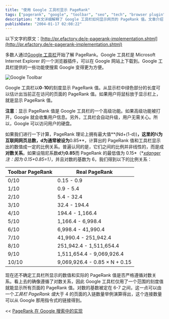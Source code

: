 ---
title: "使用 Google 工具栏显示 PageRank"
tags: ["pagerank", "google", "toolbar", "seo", "tech", "browser plugin", "internet explorer"]
description: "本文详细解释了 Google 工具栏如何显示网页的 PageRank 值。文章介绍了 Google 工具栏的功能，PageRank 显示方式，并探讨了工具栏显示的 0-10 刻度值与实际 PageRank 计算值之间的对数关系，包含完整的对数转换表格。同时指出了使用工具栏高级功能可能涉及的隐私问题。"
publishDate: "2004-01-17 02:08:22"
---

以下文字的原文：[http://pr.efactory.de/e-pagerank-implementation.shtml](http://pr.efactory.de/e-pagerank-implementation.shtml)

多数人通过[Google 工具栏](http://toolbar.google.com/)开始了解 PageRank。Google 工具栏是 Microsoft Internet Explorer 的一个浏览器插件，可以在 Google 网站上下载到。Google 工具栏提供的一些功能使搜索 Google 变得更为方便。

![Google Toolbar](http://blog.xdanger.com/archives/pics/20040117a.gif)

Google 工具栏以**0**-**10**的刻度显示 PageRank 值。从显示栏中绿色部分的长度可以估计出当前正在访问的页面的 PageRank 值。如果用户将鼠标放于显示栏上，就是显示 PageRank 值。

**注意**：显示 PageRank 值是 Google 工具栏的一个高级功能。如果高级功能被打开，Google 就会收集用户信息。另外，工具栏会自动升级，用户无需关心。所以，Google 可以访问用户的硬盘。

如果我们进行一下计算，PageRank 理论上拥有最大值**(Nd+(1-d))**，这里的**N**为互联网网页总数，**d**为通常被设为**0.85**，计算出的 PageRank 值和工具栏显示出的数值成一定的比例关系。普遍认同的是，它们之间的比例并非线性的，而是成**对数关系**。如果设阻尼系数**d**为**0.85**而 PageRank 的最低值为 0.15*（*[*xdanger*](http://www.xdanger.com/)*注：因为 0.15+0.85=1）*，并且对数的基数为 6，我们得到以下的比例关系：

| Toolbar PageRank | Real PageRank |
|------------------|---------------|
| 0/10 | 0.15 - 0.9 |
| 1/10 | 0.9 - 5.4 |
| 2/10 | 5.4 - 32.4 |
| 3/10 | 32.4 - 194.4 |
| 4/10 | 194.4 - 1,166.4 |
| 5/10 | 1,166.4 - 6,998.4 |
| 6/10 | 6,998.4 - 41,990.4 |
| 7/10 | 41,990.4 - 251,942.4 |
| 8/10 | 251,942.4 - 1,511,654.4 |
| 9/10 | 1,511,654.4 - 9,069,926.4 |
| 10/10 | 9,069,926.4 - 0.85 × N + 0.15 |

现在还不确定工具栏所显示的数值和实际的 PageRank 值是否严格遵循对数关系。看上去的确像遵循了对数关系，因此 Google 工具栏仅用了一个范围的刻度值就能显示所有页面的 PageRank 值。对数的基数被定在 6-7 之间，这一点可以由一个*工具栏 PageRank 值*大于 4 的页面的入链数量举例演算得出，这个连接数量可以从 Google 那用指令式的链接得到。

\<\< [PageRank 在 Google 搜索中的实现](/archives/2004/01/16/000080.html)
